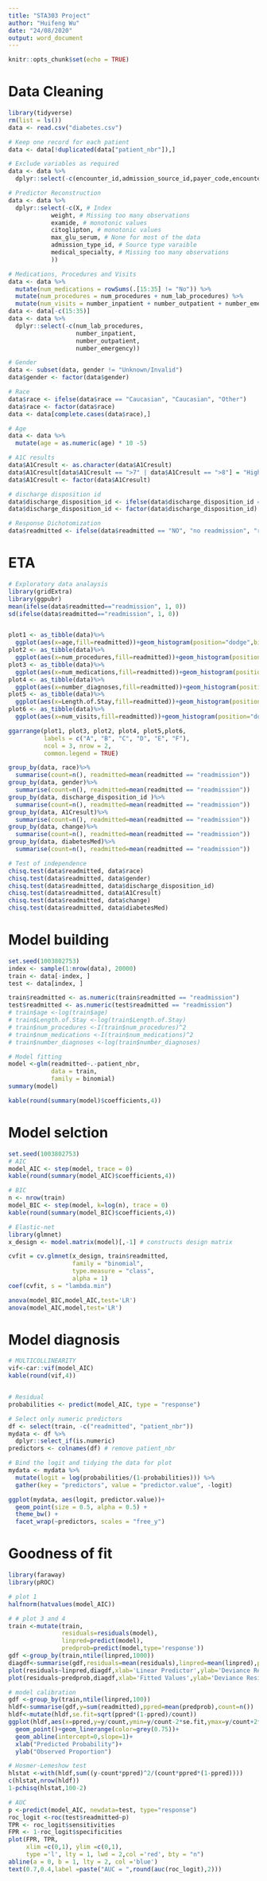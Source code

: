 ---
title: "STA303 Project"
author: "Huifeng Wu"
date: "24/08/2020"
output: word_document
---

```{r setup, include=FALSE}
knitr::opts_chunk$set(echo = TRUE)
```

# Data Cleaning
```{r}
library(tidyverse)
rm(list = ls())
data <- read.csv("diabetes.csv")

# Keep one record for each patient
data <- data[!duplicated(data["patient_nbr"]),]

# Exclude variables as required
data <- data %>% 
  dplyr::select(-c(encounter_id,admission_source_id,payer_code,encounter_num))

# Predictor Reconstruction
data <- data %>% 
  dplyr::select(-c(X, # Index
            weight, # Missing too many observations
            examide, # monotonic values
            citoglipton, # monotonic values
            max_glu_serum, # None for most of the data
            admission_type_id, # Source type varaible
            medical_specialty, # Missing too many observations
            )) 

# Medications, Procedures and Visits
data <- data %>% 
  mutate(num_medications = rowSums(.[15:35] != "No")) %>% 
  mutate(num_procedures = num_procedures + num_lab_procedures) %>%
  mutate(num_visits = number_inpatient + number_outpatient + number_emergency)
data <- data[-c(15:35)]
data <- data %>% 
  dplyr::select(-c(num_lab_procedures,
                   number_inpatient,
                   number_outpatient,
                   number_emergency))

# Gender
data <- subset(data, gender != "Unknown/Invalid") 
data$gender <- factor(data$gender)

# Race
data$race <- ifelse(data$race == "Caucasian", "Caucasian", "Other") 
data$race <- factor(data$race)
data <- data[complete.cases(data$race),]

# Age
data <- data %>% 
  mutate(age = as.numeric(age) * 10 -5)

# A1C results 
data$A1Cresult <- as.character(data$A1Cresult)
data$A1Cresult[data$A1Cresult == ">7" | data$A1Cresult == ">8"] = "High"
data$A1Cresult <- factor(data$A1Cresult)

# discharge disposition id
data$discharge_disposition_id <- ifelse(data$discharge_disposition_id == 1, "Home", "Other")
data$discharge_disposition_id <- factor(data$discharge_disposition_id)

# Response Dichotomization
data$readmitted <- ifelse(data$readmitted == "NO", "no readmission", "readmission")

```

# ETA
```{r}
# Exploratory data analaysis
library(gridExtra)
library(ggpubr)
mean(ifelse(data$readmitted=="readmission", 1, 0))
sd(ifelse(data$readmitted=="readmission", 1, 0))


plot1 <- as_tibble(data)%>%
  ggplot(aes(x=age,fill=readmitted))+geom_histogram(position="dodge",binwidth=5,aes(y=..density..))
plot2 <- as_tibble(data)%>%
  ggplot(aes(x=num_procedures,fill=readmitted))+geom_histogram(position="dodge",binwidth=1,aes(y=..density..))
plot3 <- as_tibble(data)%>%
  ggplot(aes(x=num_medications,fill=readmitted))+geom_histogram(position="dodge",binwidth=1,aes(y=..density..))
plot4 <- as_tibble(data)%>%
  ggplot(aes(x=number_diagnoses,fill=readmitted))+geom_histogram(position="dodge",binwidth=3,aes(y=..density..))
plot5 <- as_tibble(data)%>%
  ggplot(aes(x=Length.of.Stay,fill=readmitted))+geom_histogram(position="dodge",binwidth=3,aes(y=..density..))
plot6 <- as_tibble(data)%>%
  ggplot(aes(x=num_visits,fill=readmitted))+geom_histogram(position="dodge",binwidth=10,aes(y=..density..))

ggarrange(plot1, plot3, plot2, plot4, plot5,plot6,
          labels = c("A", "B", "C", "D", "E", "F"),
          ncol = 3, nrow = 2,
          common.legend = TRUE)

group_by(data, race)%>%
  summarise(count=n(), readmitted=mean(readmitted == "readmission"))
group_by(data, gender)%>%
  summarise(count=n(), readmitted=mean(readmitted == "readmission"))
group_by(data, discharge_disposition_id )%>%
  summarise(count=n(), readmitted=mean(readmitted == "readmission"))
group_by(data, A1Cresult)%>%
  summarise(count=n(), readmitted=mean(readmitted == "readmission"))
group_by(data, change)%>%
  summarise(count=n(), readmitted=mean(readmitted == "readmission"))
group_by(data, diabetesMed)%>%
  summarise(count=n(), readmitted=mean(readmitted == "readmission"))

# Test of independence 
chisq.test(data$readmitted, data$race)
chisq.test(data$readmitted, data$gender)
chisq.test(data$readmitted, data$discharge_disposition_id)
chisq.test(data$readmitted, data$A1Cresult)
chisq.test(data$readmitted, data$change)
chisq.test(data$readmitted, data$diabetesMed)

```

# Model building
```{r}
set.seed(1003802753)
index <- sample(1:nrow(data), 20000)
train <- data[-index, ]
test <- data[index, ]

train$readmitted <- as.numeric(train$readmitted == "readmission")
test$readmitted <- as.numeric(test$readmitted == "readmission")
# train$age <-log(train$age)
# train$Length.of.Stay <-log(train$Length.of.Stay)
# train$num_procedures <-I(train$num_procedures)^2
# train$num_medications <-I(train$num_medications)^2
# train$number_diagnoses <-log(train$number_diagnoses)

# Model fitting
model <-glm(readmitted~.-patient_nbr,
            data = train,
            family = binomial)
summary(model)

kable(round(summary(model)$coefficients,4))
```

# Model selction
```{r}
set.seed(1003802753)
# AIC
model_AIC <- step(model, trace = 0)
kable(round(summary(model_AIC)$coefficients,4))

# BIC
n <- nrow(train)
model_BIC <- step(model, k=log(n), trace = 0)
kable(round(summary(model_BIC)$coefficients,4))

# Elastic-net
library(glmnet)
x_design <- model.matrix(model)[,-1] # constructs design matrix

cvfit = cv.glmnet(x_design, train$readmitted,
                  family = "binomial",
                  type.measure = "class",
                  alpha = 1)
coef(cvfit, s = "lambda.min")

anova(model_BIC,model_AIC,test='LR')
anova(model_AIC,model,test='LR')

```

# Model diagnosis 
```{r}
# MULTICOLLINEARITY
vif<-car::vif(model_AIC)
kable(round(vif,4))


# Residual
probabilities <- predict(model_AIC, type = "response")

# Select only numeric predictors
df <- select(train, -c("readmitted", "patient_nbr"))
mydata <- df %>%
  dplyr::select_if(is.numeric)
predictors <- colnames(df) # remove patient_nbr

# Bind the logit and tidying the data for plot
mydata <- mydata %>%
  mutate(logit = log(probabilities/(1-probabilities))) %>%
  gather(key = "predictors", value = "predictor.value", -logit)

ggplot(mydata, aes(logit, predictor.value))+
  geom_point(size = 0.5, alpha = 0.5) +
  theme_bw() +
  facet_wrap(~predictors, scales = "free_y")
```

# Goodness of fit
```{r}
library(faraway)
library(pROC)

# plot 1 
halfnorm(hatvalues(model_AIC))

# # plot 3 and 4
train <-mutate(train,
               residuals=residuals(model),
               linpred=predict(model),
               predprob=predict(model,type='response'))
gdf <-group_by(train,ntile(linpred,1000))
diagdf<-summarise(gdf,residuals=mean(residuals),linpred=mean(linpred),predprob=mean(predprob))
plot(residuals~linpred,diagdf,xlab='Linear Predictor',ylab='Deviance Residuals',pch=20)
plot(residuals~predprob,diagdf,xlab='Fitted Values',ylab='Deviance Residuals',pch=20)

# model calibration 
gdf <-group_by(train,ntile(linpred,100))
hldf<-summarise(gdf,y=sum(readmitted),ppred=mean(predprob),count=n())
hldf<-mutate(hldf,se.fit=sqrt(ppred*(1-ppred)/count))
ggplot(hldf,aes(x=ppred,y=y/count,ymin=y/count-2*se.fit,ymax=y/count+2*se.fit))+
  geom_point()+geom_linerange(color=grey(0.75))+
  geom_abline(intercept=0,slope=1)+
  xlab("Predicted Probability")+
  ylab("Observed Proportion")

# Hosmer-Lemeshow test
hlstat <-with(hldf,sum((y-count*ppred)^2/(count*ppred*(1-ppred))))
c(hlstat,nrow(hldf))
1-pchisq(hlstat,100-2)

# AUC
p <-predict(model_AIC, newdata=test, type="response")
roc_logit <-roc(test$readmitted~p)
TPR <- roc_logit$sensitivities
FPR <- 1-roc_logit$specificities
plot(FPR, TPR, 
     xlim =c(0,1), ylim =c(0,1), 
     type ='l', lty = 1, lwd = 2,col ='red', bty = "n")
abline(a = 0, b = 1, lty = 2, col ='blue')
text(0.7,0.4,label =paste("AUC = ",round(auc(roc_logit),2)))
```

